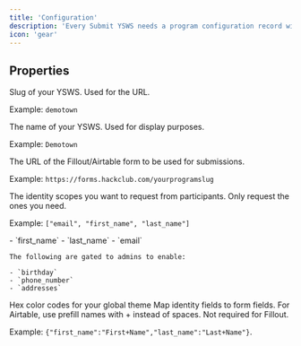 ```yaml
---
title: 'Configuration'
description: 'Every Submit YSWS needs a program configuration record with the core configuration settings. Learn more about the [properties](#properties) below.'
icon: 'gear'
---
```


## Properties

<ResponseField name="slug" type="string" required>
Slug of your YSWS. Used for the URL.

Example: `demotown`

</ResponseField>

<ResponseField name="name" type="string" required>
  The name of your YSWS. Used for display purposes.

Example: `Demotown`

</ResponseField>

<ResponseField name="form url" type="url" required>
  The URL of the Fillout/Airtable form to be used for submissions.

  Example: `https://forms.hackclub.com/yourprogramslug`
</ResponseField>

<ResponseField name="identity_scopes" type="array" required>
  The identity scopes you want to request from participants. Only request the
  ones you need.

  Example: `["email", "first_name", "last_name"]`

  <Expandable title="Options">
    - `first_name`
    - `last_name`
    - `email`

    The following are gated to admins to enable:

    - `birthday`
    - `phone_number`
    - `addresses`

  </Expandable>
</ResponseField>

<ResponseField name="colors" type="Colors" required>
  Hex color codes for your global theme
  <Expandable title="Colors">
    <ResponseField name="Background Primary" type="hex" required></ResponseField>
    <ResponseField name="Background Secondary" type="hex" required></ResponseField>
    <ResponseField name="Foreground Primary" type="hex" required></ResponseField>
    <ResponseField name="Foreground Secondary" type="hex" required></ResponseField>
    <ResponseField name="Accent" type="hex" required></ResponseField>
  </Expandable>
</ResponseField>

<ResponseField name="form mappings" type="array">
  Map identity fields to form fields. For Airtable, use prefill names with + instead of spaces. Not required for Fillout.

  Example: `{"first_name":"First+Name","last_name":"Last+Name"}`.
</ResponseField>